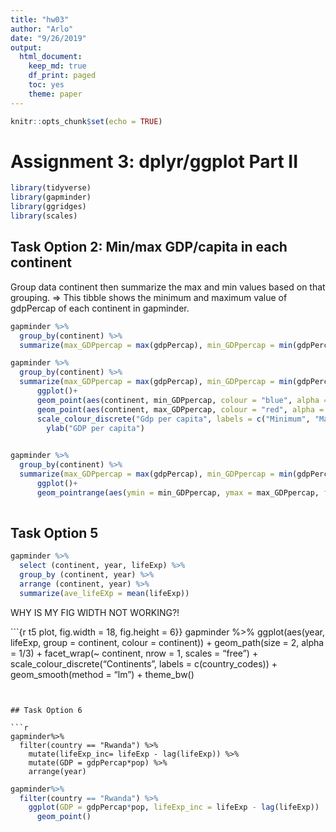 ```yaml
---
title: "hw03"
author: "Arlo"
date: "9/26/2019"
output: 
  html_document:
    keep_md: true
    df_print: paged
    toc: yes
    theme: paper
---
```


```r
knitr::opts_chunk$set(echo = TRUE)
```

# Assignment 3: dplyr/ggplot Part II

```r
library(tidyverse)
library(gapminder)
library(ggridges)
library(scales)
```

## Task Option 2: Min/max GDP/capita in each continent

Group data continent then summarize the max and min values based on that grouping.
=> This tibble shows the minimum and maximum value of gdpPercap of each continent in gapminder. 
```r
gapminder %>%
  group_by(continent) %>%
  summarize(max_GDPpercap = max(gdpPercap), min_GDPpercap = min(gdpPercap)) 

```


```r
gapminder %>% 
  group_by(continent) %>%
  summarize(max_GDPpercap = max(gdpPercap), min_GDPpercap = min(gdpPercap)) %>%
      ggplot()+
      geom_point(aes(continent, min_GDPpercap, colour = "blue", alpha = 0.5, size = 2))+
      geom_point(aes(continent, max_GDPpercap, colour = "red", alpha = 0.5, size = 2)) +
      scale_colour_discrete("Gdp per capita", labels = c("Minimum", "Maximum")) +
        ylab("GDP per capita")
      
```

```r
gapminder %>% 
  group_by(continent) %>%
  summarize(max_GDPpercap = max(gdpPercap), min_GDPpercap = min(gdpPercap)) %>%
      ggplot()+
      geom_pointrange(aes(ymin = min_GDPpercap, ymax = max_GDPpercap, fill = "dark blue", alpha = 0.5))
      
```

## Task Option 5

```r
gapminder %>%
  select (continent, year, lifeExp) %>%
  group_by (continent, year) %>%
  arrange (continent, year) %>%
  summarize(ave_lifeEXp = mean(lifeExp))

```


WHY IS MY FIG WIDTH NOT WORKING?!

```{r t5 plot, fig.width = 18,  fig.height = 6}}
gapminder %>% 
  ggplot(aes(year, lifeExp, group = continent, colour = continent)) +
  geom_path(size = 2, alpha = 1/3) +
  facet_wrap(~ continent, nrow = 1, scales = "free") +
  scale_colour_discrete("Continents", labels = c(country_codes)) +
  geom_smooth(method = "lm") +
  theme_bw()

```


## Task Option 6

```r
gapminder%>%
  filter(country == "Rwanda") %>%
    mutate(lifeExp_inc= lifeExp - lag(lifeExp)) %>%
    mutate(GDP = gdpPercap*pop) %>%
    arrange(year)
```


```r
gapminder%>%
  filter(country == "Rwanda") %>%
    ggplot(GDP = gdpPercap*pop, lifeExp_inc = lifeExp - lag(lifeExp))
      geom_point()
```

